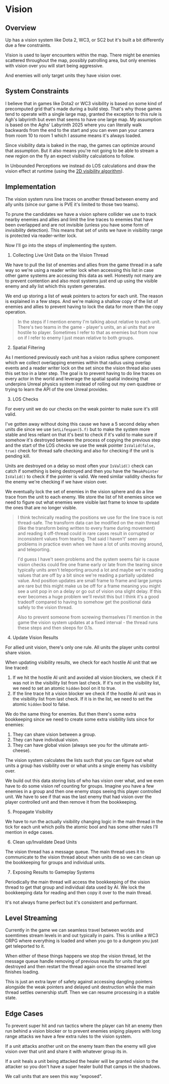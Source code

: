 <main>
<div class="m-2 mdx-content">

# Vision

## Overview

Up has a vision system like Dota 2, WC3, or SC2 but it's built a bit differently due a few constraints.

Vision is used to layer encounters within the map. There might be enemies scattered throughout the map, possibly patrolling area, but only enemies with vision over you will start being aggressive.

And enemies will only target units they have vision over.

## System Constraints

I believe that in games like Dota2 or WC3 visibility is based on some kind of precomputed grid that's made during a build step. That's why those games tend to operate with a single large map, granted the exception to this rule is Agh's labyrinth but even that seems to have one large map. My assumption is based on the Aghs' Labyrinth 2025 where you can literally walk backwards from the end to the start and you can even pan your camera from room 10 to room 1 which I assume means it's always loaded.

Since visibility data is baked in the map, the games can optimize around that assumption. But it also means you're not going to be able to stream a new region on the fly an expect visibility calculations to follow.

In Unbounded Perceptions we instead do LOS calculations and draw the vision effect at runtime (using the [2D visibility algorithm](https://www.redblobgames.com/articles/visibility/)).

## Implementation

The vision system runs line traces on another thread between enemy and ally units (since our game is PVE it's limited to those two teams).

To prune the candidates we have a vision sphere collider we use to track nearby enemies and allies and limit the line traces to enemies that have been overlapped and are not invisible (unless you have some form of invisibility detection). This means that set of units we have in visibility range is protected via reader-writer lock.

Now I'll go into the steps of implementing the system.

1. Collecting Live Unit Data on the Vision Thread

We have to pull the list of enemies and allies from the game thread in a safe way so we're using a reader writer lock when accessing this list in case other game systems are accessing this data as well. Honestly not many are to prevent contention and also most systems just end up using the visible enemy and ally list which this system generates.

We end up storing a list of weak pointers to actors for each unit. The reason is explained in a few steps. And we're making a shallow copy of the list of enemies and allies to prevent having to lock the data for more than the copy operation.

>In the steps if I mention enemy I'm talking about relative to each unit. There's two teams in the game - player's units, an ai units that are hostile to player. Sometimes I refer to that as enemies but from now on if I refer to enemy I just mean relative to both groups.

2. Spatial Filtering 

As I mentioned previously each unit has a vision radius sphere component which we collect overlapping enemies within that radius using overlap events and a reader writer lock on the set since the vision thread also uses this set too in a later step. The goal is to prevent having to do line traces on every actor in the world and leverage the spatial spatial indexing that underpins Unreal physics system instead of rolling out my own quadtree or trying to learn the API of the one Unreal provides.

3. LOS Checks 

For every unit we do our checks on the weak pointer to make sure it's still valid. 

I've gotten away without doing this cause we have a 5 second delay when units die since we use `SetLifespan(5.f)` but to make the system more stable and less reliant on that it's best to check if it's valid to make sure if somehow it's destroyed between the process of copying the previous step and the start of the LOS checks we use the weak pointer `IsValid(false, true)` check for thread safe checking and also for checking if the unit is pending kill.

Units are destroyed on a delay so most often your `IsValid()` check can catch if something is being destroyed and then you have the `TWeakPointer` `IsValid()` to check if the pointer is valid. We need similar validity checks for the enemy we're checking if we have vision over.

We eventually lock the set of enemies in the vision sphere and do a line trace from the unit to each enemy. We store the list of hit enemies since we need to figure out what enemies were visible last frame to know to update the ones that are no longer visible.

>I think technically reading the positions we use for the line trace is not thread-safe. The transform data can be modified on the main thread (like the transform being written to every frame during movement) and reading it off-thread could in rare cases result in corrupted or inconsistent values from tearing. That said I haven't' seen any problems in practice even when we have a lot of units moving around, and teleporting.
>
>I'd guess I have't seen problems and the system seems fair is cause vision checks could fire one frame early or late from the tearing since typically units aren't teleporting around a lot and maybe we're reading values that are off by a bit since we're reading a partially updated value. And position updates are small frame to frame and large jumps are rare but this might make us be off for a frame meaning you might see a unit pop in on a delay or go out of vision ona slight delay. If this ever becomes a huge problem we'll revisit this but I think it's a good tradeoff compared to having to somehow get the positional data safely to the vision thread.
>
>Also to prevent someone from screwing themselves I'll mention in the game the vision system updates at a fixed interval - the thread runs these steps and then sleeps for 0.1s.

4. Update Vision Results 

For allied unit vision, there's only one rule. All units the player units control share vision.

When updating visibility results, we check for each hostile AI unit that we line traced:

1. If we hit the hostile AI unit and avoided all vision blockers, we check if it was not in the visibility list from last check. If it's not in the visibility list, we need to set an atomic `hidden` bool on it to true.
2. If the line trace hit a vision blocker we check if the hostile AI unit was in the visibility list from last check. If it is in the list, we need to set the atomic `hidden` bool to false.

We do the same thing for enemies. But then there's some extra bookkeeping since we need to create some extra visibility lists since for enemies:

1. They can share vision between a group.
2. They can have individual vision.
3. They can have global vision (always see you for the ultimate anti-cheese).

The vision system calculates the lists such that you can figure out what units a group has visibility over or what units a single enemy has visibility over.

We build out this data storing lists of who has vision over what, and we even have to do some vision ref counting for groups. Imagine you have a few enemies in a group and then one enemy stops seeing this player controlled unit. We have to see if that was the last enemy that had vision over the player controlled unit and then remove it from the bookkeeping. 

5. Propagate Visibility 

We have to run the actually visibility changing logic in the main thread in the tick for each unit which polls the atomic bool and has some other rules I'll mention in edge cases.

6. Clean up/Invalidate Dead Units

The vision thread has a message queue. The main thread uses it to communicate to the vision thread about when units die so we can clean up the bookkeeping for groups and individual units.

7. Exposing Results to Gameplay Systems

Periodically the main thread will access the bookkeeping of the vision thread to get that group and individual data used by AI. We lock the bookkeeping data for reading and then copy it over to the main thread.

It's not always frame perfect but it's consistent and performant.

## Level Streaming

Currently in the game we can seamless travel between worlds and soemtimes stream levels in and out typically in pairs. This is unlike a WC3 ORPG where everything is loaded and when you go to a dungeon you just get teleported to it.

When either of these things happens we stop the vision thread, let the message queue handle removing of previous results for units that got destroyed and then restart the thread again once the streamed level finishes loading.

This is just an extra layer of safety against accessing dangling pointers alongside the weak pointers and delayed unit destruction while the main thread settles ownership stuff. Then we can resume processing in a stable state.

## Edge Cases

To prevent super hit and run tactics where the player can hit an enemy then run behind a vision blocker or to prevent enemies sniping players with long range attacks we have a few extra rules to the vision system.

If a unit attacks another unit on the enemy team then the enemy will give vision over that unit and share it with whatever group its in.

If a unit heals a unit being attacked the healer will be granted vision to the attacker so you don't have a super healer build that camps in the shadows.

We call units that are seen this way "exposed".

</div>
</main>